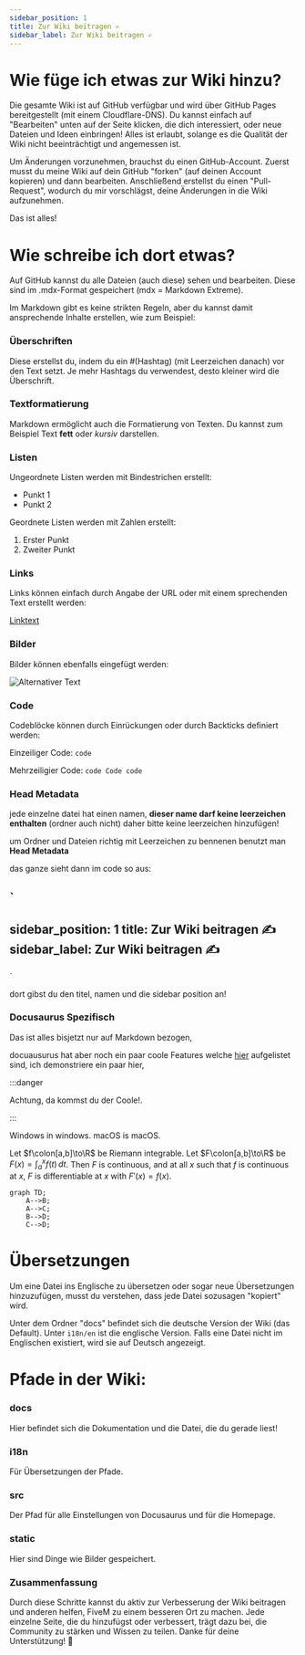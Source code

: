 ```yaml
---
sidebar_position: 1
title: Zur Wiki beitragen ✍️
sidebar_label: Zur Wiki beitragen ✍️
---
```


# Wie füge ich etwas zur Wiki hinzu?

Die gesamte Wiki ist auf GitHub verfügbar und wird über GitHub Pages bereitgestellt (mit einem Cloudflare-DNS). Du kannst einfach auf "Bearbeiten" unten auf der Seite klicken, die dich interessiert, oder neue Dateien und Ideen einbringen! Alles ist erlaubt, solange es die Qualität der Wiki nicht beeinträchtigt und angemessen ist.

Um Änderungen vorzunehmen, brauchst du einen GitHub-Account. Zuerst musst du meine Wiki auf dein GitHub "forken" (auf deinen Account kopieren) und dann bearbeiten. Anschließend erstellst du einen "Pull-Request", wodurch du mir vorschlägst, deine Änderungen in die Wiki aufzunehmen.

Das ist alles!

# Wie schreibe ich dort etwas?

Auf GitHub kannst du alle Dateien (auch diese) sehen und bearbeiten. Diese sind im .mdx-Format gespeichert (mdx = Markdown Extreme).

Im Markdown gibt es keine strikten Regeln, aber du kannst damit ansprechende Inhalte erstellen, wie zum Beispiel:

### Überschriften

Diese erstellst du, indem du ein #(Hashtag) (mit Leerzeichen danach) vor den Text setzt. Je mehr Hashtags du verwendest, desto kleiner wird die Überschrift.

### Textformatierung

Markdown ermöglicht auch die Formatierung von Texten. Du kannst zum Beispiel Text **fett** oder *kursiv* darstellen.

### Listen

Ungeordnete Listen werden mit Bindestrichen erstellt:

- Punkt 1
- Punkt 2

Geordnete Listen werden mit Zahlen erstellt:

1. Erster Punkt
2. Zweiter Punkt

### Links

Links können einfach durch Angabe der URL oder mit einem sprechenden Text erstellt werden:

[Linktext](https://www.example.com)

### Bilder

Bilder können ebenfalls eingefügt werden:

![Alternativer Text](https://www.example.com/bild.jpg)

### Code

Codeblöcke können durch Einrückungen oder durch Backticks definiert werden:

Einzeiliger Code: `code`

Mehrzeiligier Code:
`
code
Code
code
`

### Head Metadata

jede einzelne datei hat einen namen, **dieser name darf keine leerzeichen enthalten** (ordner auch nicht) daher bitte keine leerzeichen hinzufügen!

um Ordner und Dateien richtig mit Leerzeichen zu bennenen benutzt man **Head Metadata**

das ganze sieht dann im code so aus:

`
---
sidebar_position: 1
title: Zur Wiki beitragen ✍️
sidebar_label: Zur Wiki beitragen ✍️
---

`

dort gibst du den titel, namen und die sidebar position an!

### Docusaurus Spezifisch
Das ist alles bisjetzt nur auf Markdown bezogen, 

docuausurus hat aber noch ein paar coole Features welche [hier](https://docusaurus.io/docs/markdown-features) aufgelistet sind, ich demonstriere ein paar hier,

:::danger

Achtung, da kommst du der Coole!.

:::

<Tabs groupId="operating-systems">
  <TabItem value="win" label="Windows">Windows in windows.</TabItem>
  <TabItem value="mac" label="macOS">macOS is macOS.</TabItem>
</Tabs>


Let $f\colon[a,b]\to\R$ be Riemann integrable. Let $F\colon[a,b]\to\R$ be
$F(x)=\int_{a}^{x} f(t)\,dt$. Then $F$ is continuous, and at all $x$ such that
$f$ is continuous at $x$, $F$ is differentiable at $x$ with $F'(x)=f(x)$.

```mermaid
graph TD;
    A-->B;
    A-->C;
    B-->D;
    C-->D;
```


# Übersetzungen

Um eine Datei ins Englische zu übersetzen oder sogar neue Übersetzungen hinzuzufügen, musst du verstehen, dass jede Datei sozusagen "kopiert" wird.

Unter dem Ordner "docs" befindet sich die deutsche Version der Wiki (das Default). Unter `i18n/en` ist die englische Version. Falls eine Datei nicht im Englischen existiert, wird sie auf Deutsch angezeigt.

# Pfade in der Wiki:

### docs

Hier befindet sich die Dokumentation und die Datei, die du gerade liest!

### i18n

Für Übersetzungen der Pfade.

### src

Der Pfad für alle Einstellungen von Docusaurus und für die Homepage.

### static

Hier sind Dinge wie Bilder gespeichert.



### Zusammenfassung

Durch diese Schritte kannst du aktiv zur Verbesserung der Wiki beitragen und anderen helfen, FiveM zu einem besseren Ort zu machen. Jede einzelne Seite, die du hinzufügst oder verbessert, trägt dazu bei, die Community zu stärken und Wissen zu teilen. Danke für deine Unterstützung! 🌟

